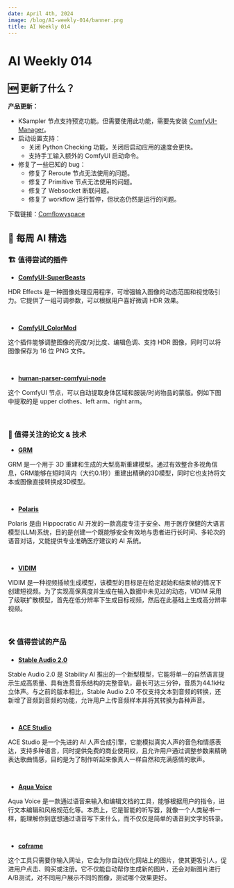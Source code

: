 ```yaml
---
date: April 4th, 2024
image: /blog/AI-weekly-014/banner.png
title: AI Weekly 014
---
```



# AI Weekly 014

## 🆕 更新了什么？
**产品更新：**
<br/>
<PhotoProvider>
  <PhotoView src="/space/013.png">
    <img src="/space/013.png" alt="" className='rounded-lg'/>
  </PhotoView>
</PhotoProvider>

- KSampler 节点支持预览功能。但需要使用此功能，需要先安装 [ComfyUI-Manager](https://github.com/ltdrdata/ComfyUI-Manager)。
- 启动设置支持：
  - 关闭 Python Checking 功能，关闭后启动应用的速度会更快。
  - 支持手工输入额外的 ComfyUI 启动命令。
- 修复了一些已知的 bug：
  - 修复了 Reroute 节点无法使用的问题。
  - 修复了 Primitive 节点无法使用的问题。
  - 修复了 Websocket 断联问题。
  - 修复了 workflow 运行暂停，但状态仍然是运行的问题。

下载链接：[Comflowyspace](https://github.com/6174/comflowyspace/releases)

## 🤩 每周 AI 精选

### 🏗️ 值得尝试的插件

* [**ComfyUI-SuperBeasts**](https://github.com/SuperBeastsAI/ComfyUI-SuperBeasts)

HDR Effects 是一种图像处理应用程序，可增强输入图像的动态范围和视觉吸引力。它提供了一组可调参数，可以根据用户喜好微调 HDR 效果。

<br/>
<PhotoProvider>
  <PhotoView src="/blog/AI-weekly-014/001.png">
    <img src="/blog/AI-weekly-014/001.png" alt="" className="rounded-lg"/>
  </PhotoView>
</PhotoProvider>

* [**ComfyUI_ColorMod**](https://github.com/city96/ComfyUI_ColorMod)

这个插件能够调整图像的亮度/对比度、编辑色调、支持 HDR 图像，同时可以将图像保存为 16 位 PNG 文件。

<br/>
<PhotoProvider>
  <PhotoView src="/blog/AI-weekly-014/002.png">
    <img src="/blog/AI-weekly-014/002.png" alt="" className="rounded-lg"/>
  </PhotoView>
</PhotoProvider>

* [**human-parser-comfyui-node**](https://github.com/cozymantis/human-parser-comfyui-node)

这个 ComfyUI 节点，可以自动提取身体区域和服装/时尚物品的蒙版。例如下图中提取的是 upper clothes、left arm、right arm。

<br/>
<PhotoProvider>
  <PhotoView src="/blog/AI-weekly-014/003.png">
    <img src="/blog/AI-weekly-014/003.png" alt="" className="rounded-lg"/>
  </PhotoView>
</PhotoProvider>

### 📄 值得关注的论文 & 技术

* [**GRM**](https://justimyhxu.github.io/projects/grm/)

GRM 是一个用于 3D 重建和生成的大型高斯重建模型。通过有效整合多视角信息，GRM能够在短时间内（大约0.1秒）重建出精确的3D模型，同时它也支持将文本或图像直接转换成3D模型。

<br/>
<PhotoProvider>
  <PhotoView src="/blog/AI-weekly-014/004.png">
    <img src="/blog/AI-weekly-014/004.png" alt="" className="rounded-lg"/>
  </PhotoView>
</PhotoProvider>

* [**Polaris**](https://arxiv.org/abs/2403.18814)

Polaris 是由 Hippocratic Al 开发的一款高度专注于安全、用于医疗保健的大语言模型(LLM)系统，目的是创建一个既能够安全有效地与患者进行长时间、多轮次的语音对话，又能提供专业准确医疗建议的 AI 系统。

<br/>
<PhotoProvider>
  <PhotoView src="/blog/AI-weekly-014/005.png">
    <img src="/blog/AI-weekly-014/005.png" alt="" className="rounded-lg"/>
  </PhotoView>
</PhotoProvider>

* [**VIDIM**](https://arxiv.org/pdf/2404.01203.pdf)

 VIDIM 是一种视频插帧生成模型，该模型的目标是在给定起始和结束帧的情况下创建短视频。为了实现高保真度并生成在输入数据中未见过的动态，VIDIM 采用了级联扩散模型，首先在低分辨率下生成目标视频，然后在此基础上生成高分辨率视频。

<br/>
<PhotoProvider>
  <PhotoView src="/blog/AI-weekly-014/006.png">
    <img src="/blog/AI-weekly-014/006.png" alt="" className="rounded-lg"/>
  </PhotoView>
</PhotoProvider>

### 🛠️ 值得尝试的产品

* [**Stable Audio 2.0**](https://stableaudio.com/)

Stable Audio 2.0 是 Stability Al 推出的一个新型模型，它能将单一的自然语言提示生成高质量、具有连贯音乐结构的完整音轨，最长可达三分钟，音质为44.1kHz立体声。与之前的版本相比，Stable Audio 2.0 不仅支持文本到音频的转换，还新增了音频到音频的功能，允许用户上传音频样本并将其转换为各种声音。

<br/>
<PhotoProvider>
  <PhotoView src="/blog/AI-weekly-014/007.png">
    <img src="/blog/AI-weekly-014/007.png" alt="" className="rounded-lg"/>
  </PhotoView>
</PhotoProvider>

* [**ACE Studio**](https://www.acestudio.ai/)

ACE Studio 是一个先进的 AI 人声合成引擎，它能模拟真实人声的音色和情感表达，支持多种语言，同时提供免费的商业使用权，且允许用户通过调整参数来精确表达歌曲情感，目的是为了制作听起来像真人一样自然和充满感情的歌声。

<br/>
<PhotoProvider>
  <PhotoView src="/blog/AI-weekly-014/008.png">
    <img src="/blog/AI-weekly-014/008.png" alt="" className="rounded-lg"/>
  </PhotoView>
</PhotoProvider>

* [**Aqua Voice**](https://withaqua.com/)

Aqua Voice 是一款通过语音来输入和编辑文档的工具，能够根据用户的指令，进行文本编辑和风格规范化等。本质上，它是智能的听写器，就像一个人类秘书一样，能理解你到底想通过语音写下来什么，而不仅仅是简单的语音到文字的转录。

<br/>
<PhotoProvider>
  <PhotoView src="/blog/AI-weekly-014/009.png">
    <img src="/blog/AI-weekly-014/009.png" alt="" className="rounded-lg"/>
  </PhotoView>
</PhotoProvider>

* [**coframe**](https://coframe.ai/)

这个工具只需要你输入网址，它会为你自动优化网站上的图片，使其更吸引人，促进用户点击、购买或注册。它不仅能自动帮你生成新的图片，还会对新图片进行A/B测试，对不同用户展示不同的图像，测试哪个效果更好。

<br/>
<PhotoProvider>
  <PhotoView src="/blog/AI-weekly-014/010.png">
    <img src="/blog/AI-weekly-014/010.png" alt="" className="rounded-lg"/>
  </PhotoView>
</PhotoProvider>

<Subscribe />













